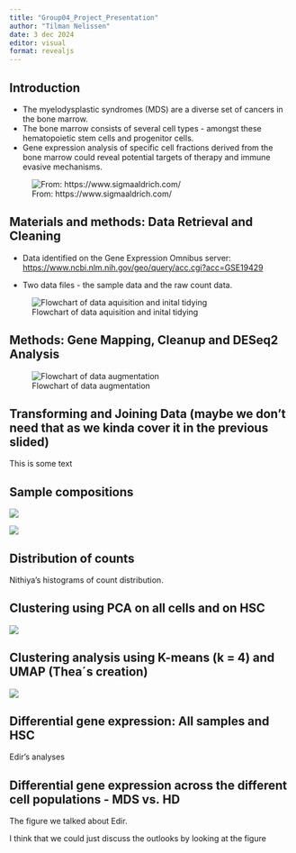 ```yaml
---
title: "Group04_Project_Presentation"
author: "Tilman Nelissen"
date: 3 dec 2024
editor: visual
format: revealjs
---
```


## Introduction {data-background="IMG_0825.JPG"}

<div>

-   The myelodysplastic syndromes (MDS) are a diverse set of cancers in the bone marrow.
-   The bone marrow consists of several cell types - amongst these hematopoietic stem cells and progenitor cells.
-   Gene expression analysis of specific cell fractions derived from the bone marrow could reveal potential targets of therapy and immune evasive mechanisms.

![From: https://www.sigmaaldrich.com/](images/clipboard-1241564374.png)

</div>

##  

## Materials and methods: Data Retrieval and Cleaning

-   Data identified on the Gene Expression Omnibus server: <https://www.ncbi.nlm.nih.gov/geo/query/acc.cgi?acc=GSE19429>

-   Two data files - the sample data and the raw count data.

![Flowchart of data aquisition and inital tidying](images/01_Data_loading.jpg)

## Methods: Gene Mapping, Cleanup and DESeq2 Analysis

![Flowchart of data augmentation](images/02_Data_augmentation_03_join_fused.jpg)
 



## Transforming and Joining Data (maybe we don't need that as we kinda cover it in the previous slided)

This is some text

## Sample compositions

![](images/plot_cell_fraction_plot.png)

![](images/plot_mutations_across_samples.png)

## Distribution of counts

Nithiya's histograms of count distribution.

## Clustering using PCA on all cells and on HSC

![](images/pca_plots_combined.png)

## Clustering analysis using K-means (k = 4) and UMAP (Thea´s creation)

![](images/plot_kmeans4_all_cells.png)

## Differential gene expression: All samples and HSC

Edir's analyses

## Differential gene expression across the different cell populations - MDS vs. HD

The figure we talked about Edir.

I think that we could just discuss the outlooks by looking at the figure
